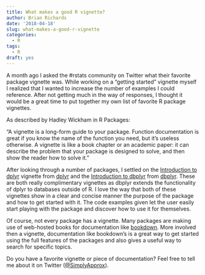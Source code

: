 ```yaml
---
title: What makes a good R vignette?
author: Brian Richards
date: '2018-04-18'
slug: what-makes-a-good-r-vignette
categories:
  - R
tags:
  - R
draft: yes
---
```


A month ago I asked the #rstats community on Twitter what their favorite package vignette was. While working on a "getting started" vignette myself I realized that I wanted to increase the number of examples I could reference. After not getting much in the way of responses, I thought it would be a great time to put together my own list of favorite R package vignettes.

As described by Hadley Wickham in R Packages:

"A vignette is a long-form guide to your package. Function documentation is great if you know the name of the function you need, but it’s useless otherwise. A vignette is like a book chapter or an academic paper: it can describe the problem that your package is designed to solve, and then show the reader how to solve it."

After looking through a number of packages, I settled on the [Introduction to dplyr]() vignette from [dplyr]() and the [Introduction to dbplyr]() from [dbplyr](). These are both really complimentary vignettes as dbplyr extends the functionality of dplyr to databases outside of R. I love the way that both of these vignettes show in a clear and concise manner the purpose of the package and how to get started with it. The code examples given let the user easily start playing with the package and discover how to use it for themselves. 

Of course, not every package has a vignette. Many packages are making use of web-hosted books for documentation like [bookdown](). More involved then a vignette, documentation like bookdown's is a great way to get started using the full features of the packages and also gives a useful way to search for specific topics.

Do you have a favorite vignette or piece of documentation? Feel free to tell me about it on Twitter ([@SimplyApprox]()). 

